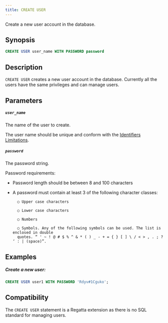 ---
title: CREATE USER
---

Create a new user account in the database.


## Synopsis

```sql
CREATE USER user_name WITH PASSWORD password
```


## Description

`CREATE USER` creates a new user account in the database. Currently all the users have the same privileges
and can manage users.



## Parameters

##### `user_name`
The name of the user to create.

The user name should be unique and conform with the [Identifiers Limitations](/sql/appendices/indentifiers-limitations).

##### `password`

The password string.

Password requirements:

- Password length should be between 8 and 100 characters
- A password must contain at least 3 of the following character classes:

        ○ Upper case characters

        ○ Lower case characters

        ○ Numbers

        ○ Symbols. Any of the following symbols can be used. The list is enclosed in double
        quotes. “ ' ~ ! @ # $ % ^ & * ( ) _ - + = { } [ ] \ / < > , . ; ? ‘ : | (space)”.




## Examples 

##### Create a new user:

```sql
CREATE USER user1 WITH PASSWORD 'Rdyv#1Cguko';
```


## Compatibility

The `CREATE USER` statement is a Regatta extension as there is no SQL standard for managing users.